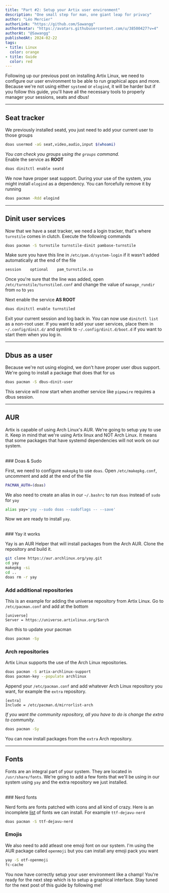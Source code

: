 ```yaml
---
title: "Part #2: Setup your Artix user environment"
description: "One small step for man, one giant leap for privacy"
author: "Léo Mercier"
authorLink: "https://github.com/Sawangg"
authorAvatar: "https://avatars.githubusercontent.com/u/38500427?v=4"
authorAt: "@Sawangg"
publishedAt: 2024-02-22
tags: 
- title: Linux
  color: orange
- title: Guide
  color: red
---
```


Following up our previous post on installing Artix Linux, we need to configure our user environment to be able to run graphical apps and more. Because we're not using either `systemd` or `elogind`, it will be harder but if you follow this guide, you'll have all the necessary tools to properly manager your sessions, seats and dbus!

***

## Seat tracker

We previously installed seatd, you just need to add your current user to those groups
```sh
doas usermod -aG seat,video,audio,input $(whoami)
```

_You can check you groups using the `groups` command._
<br />
Enable the service as **ROOT**
```sh
doas dinitctl enable seatd
```

We now have proper seat support. During your use of the system, you might install `elogind` as a dependency. You can forcefully remove it by running
```sh
doas pacman -Rdd elogind
```

***

## Dinit user services

Now that we have a seat tracker, we need a login tracker, that's where `turnstile` comes in clutch. Execute the following commands
```sh
doas pacman -S turnstile turnstile-dinit pambase-turnstile
```

Make sure you have this line in `/etc/pam.d/system-login` if it wasn't added automatically at the end of the file
```sh
session    optional    pam_turnstile.so
```

Once you're sure that the line was added, open `/etc/turnstile/turnstiled.conf` and change the value of `manage_rundir` from `no` to `yes`

Next enable the service **AS ROOT**
```sh
doas dinitctl enable turnstiled
```

Exit your current session and log back in. You can now use `dinitctl list` as a non-root user. If you want to add your user services, place them in `~/.config/dinit.d/` and symlink to `~/.config/dinit.d/boot.d` if you want to start them when you log in.

***

## Dbus as a user

Because we're not using elogind, we don't have proper user dbus support. We're going to install a package that does that for us
```sh
doas pacman -S dbus-dinit-user
```

This service will now start when another service like `pipewire` requires a dbus session.

***

## AUR
Artix is capable of using Arch Linux's AUR. We're going to setup yay to use it. Keep in mind that we're using Artix linux and NOT Arch Linux. It means that some packages that have systemd dependencies will not work on our system.

<br />
### Doas & Sudo

First, we need to configure `makepkg` to use `doas`. Open `/etc/makepkg.conf`, uncomment and add at the end of the file
```sh
PACMAN_AUTH=(doas)
```

We also need to create an alias in our `~/.bashrc` to run `doas` instead of `sudo` for `yay`
```sh
alias yay='yay --sudo doas --sudoflags -- --save'
```

Now we are ready to install `yay`.

<br />
### Yay it works

Yay is an AUR Helper that will install packages from the Arch AUR. Clone the repository and build it.
```sh
git clone https://aur.archlinux.org/yay.git
cd yay
makepkg -si
cd ..
doas rm -r yay
```

### Add additional repositories

This is an example for adding the universe repository from Artix Linux. Go to `/etc/pacman.conf` and add at the bottom
```
[universe]
Server = https://universe.artixlinux.org/$arch
```

Run this to update your pacman
```sh
doas pacman -Sy
```

### Arch repositories

Artix Linux supports the use of the Arch Linux repositories.
```sh
doas pacman -S artix-archlinux-support
doas pacman-key --populate archlinux
```

Append your `/etc/pacman.conf` and add whatever Arch Linux repository you want, for example the `extra` repository. 
```
[extra]
Include = /etc/pacman.d/mirrorlist-arch
```
_If you want the community repository, all you have to do is change the extra to community._
 
```sh
doas pacman -Sy
```

You can now install packages from the `extra` Arch repository.

***

## Fonts

Fonts are an integral part of your system. They are located in `/usr/share/fonts`. We're going to add a few fonts that we'll be using in our system using `yay` and the extra repository we just installed.

<br />
### Nerd fonts

Nerd fonts are fonts patched with icons and all kind of crazy. Here is an incomplete [list](https://archlinux.org/groups/x86_64/nerd-fonts/) of fonts we can install. For example `ttf-dejavu-nerd`
```sh
doas pacman -S ttf-dejavu-nerd
```

### Emojis

We also need to add atleast one emoji font on our system. I'm using the AUR package called `openmoji` but you can install any emoji pack you want
```sh
yay -S otf-openmoji
fc-cache
```

You now have correctly setup your user environment like a champ! You're ready for the next step which is to setup a graphical interface. Stay tuned for the next post of this guide by following me!

